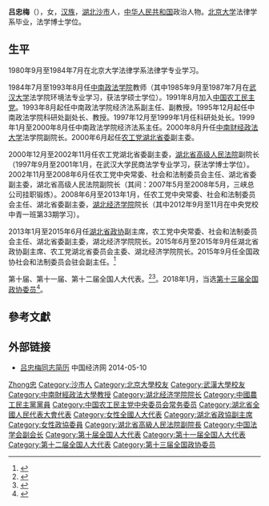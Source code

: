 '''吕忠梅'''（{{bd|1963年3月||}}），女，[[汉族|汉族]]，[[湖北|湖北]][[沙市|沙市]]人，[[中华人民共和国|中华人民共和国]]政治人物。[[北京大学|北京大学]]法律学系毕业，法学博士学位。

== 生平 ==
1980年9月至1984年7月在北京大学法律学系法律学专业学习。

1984年7月至1993年8月任[[中南政法学院|中南政法学院]]教师（其中1985年9月至1987年7月在[[武汉大学|武汉大学]]法学院环境法专业学习，获法学硕士学位）。1991年8月加入[[中国农工民主党|中国农工民主党]]。1993年8月起任中南政法学院经济法系副主任、副教授。1995年12月起任中南政法学院科研处副处长、教授。1997年12月至1999年1月任科研处处长。1999年1月至2000年8月任中南政法学院经济法系主任。2000年8月升任[[中南财经政法大学|中南财经政法大学]]法学院副院长。2000年6月起任[[中国农工民主党湖北省委员会|农工党湖北省委]]副主委。

2000年12月至2002年11月任农工党湖北省委副主委，[[湖北省高级人民法院|湖北省高级人民法院]]副院长（1997年9月至2001年1月，在武汉大学民商法学专业学习，获法学博士学位）。2002年11月至2008年6月任农工党中央常委、社会和法制委员会主任、湖北省委副主委，湖北省高级人民法院副院长（其间：2007年5月至2008年5月，三峡总公司挂职锻炼）。2008年6月至2013年1月，任农工党中央常委、社会和法制委员会主任、湖北省委副主委，[[湖北经济学院|湖北经济学院]]院长（其中2012年9月至11月在中央党校中青一班第33期学习）。

2013年1月至2015年6月任[[中国人民政治协商会议湖北省委员会|湖北省政协]]副主席，农工党中央常委、社会和法制委员会主任、湖北省委副主委，湖北经济学院院长。2015年6月至2015年9月任湖北省政协副主席、农工党湖北省委员会主委、湖北经济学院院长。2015年9月任全国政协社会和法制委员会驻会副主任。<ref>{{cite news|title=吕忠梅卸任湖北省政协副主席，此前已赴全国政协工作|url=http://www.thepaper.cn/newsDetail_forward_1371237|accessdate=2015-09-02|newspaper=澎湃新闻|archive-date=2020-02-04|archive-url=https://web.archive.org/web/20200204004031/http://www.thepaper.cn/newsDetail_forward_1371237|dead-url=no}}</ref>

第十届、第十一届、第十二届全国人大代表。<ref>{{cite news|title=全国人大代表信息-吕忠梅|url=http://210.82.31.1:8084/delegate/viewDelegate.action?dbid=111568|accessdate=2013-04-05|newspaper=全国人大网|archive-url=https://web.archive.org/web/20140505053406/http://www.npc.gov.cn/delegate/viewDelegate.action?dbid=111568|archive-date=2014-05-05|dead-url=yes}}</ref><ref>{{cite news|title=全国人大代表信息-吕忠梅|url=http://210.82.31.1:8084/delegate/viewDelegate.action?dbid=121553|accessdate=2013-04-05|newspaper=全国人大网|archive-url=https://web.archive.org/web/20140505071721/http://www.npc.gov.cn/delegate/viewDelegate.action?dbid=121553|archive-date=2014-05-05|dead-url=yes}}</ref>。2018年1月，当选[[中国人民政治协商会议第十三届全国委员会委员名单|第十三届全国政协委员]]<ref>{{Cite web|url=http://sports.163.com/18/0126/06/D92BRKK400051C89.html|title=中国人民政治协商会议第十三届全国委员会委员名单|accessdate=2018-01-26|last=|work=网易|archive-url=https://web.archive.org/web/20180127143232/http://sports.163.com/18/0126/06/D92BRKK400051C89.html|archive-date=2018-01-27|dead-url=yes}}</ref>。

== 參考文獻 ==
{{reflist}}

== 外部链接 ==
* [http://district.ce.cn/newarea/sddy/201301/28/t20130128_24071283_6.shtml 吕忠梅同志简历]{{Wayback|url=http://district.ce.cn/newarea/sddy/201301/28/t20130128_24071283_6.shtml |date=20190603055424 }} 中国经济网 2014-05-10

{{Navboxes 
| title  = 吕忠梅在[[中国农工民主党|中国农工民主党]]的职务
| list1  =
{{中国农工民主党第十三届中央委员会}}
{{中国农工民主党第十四届中央委员会}}
{{中国农工民主党第十五届中央委员会}}
{{中国农工民主党第十六届中央委员会}}
}}
{{Navboxes 
| title  = 吕忠梅在[[中国法学会|中国法学会]]的职务
| list1  =
{{中国法学会第八届理事会}}
}}

{{Authority control}}
{{DEFAULTSORT:Lu呂}}
[[Category:呂姓|Zhong忠]]
[[Category:沙市人|Category:沙市人]]
[[Category:北京大學校友|Category:北京大學校友]]
[[Category:武漢大學校友|Category:武漢大學校友]]
[[Category:中南財經政法大學教授|Category:中南財經政法大學教授]]
[[Category:湖北经济学院院长|Category:湖北经济学院院长]]
[[Category:中國農工民主黨黨員|Category:中國農工民主黨黨員]]
[[Category:中国农工民主党中央委员会常务委员|Category:中国农工民主党中央委员会常务委员]]
[[Category:湖北省全國人民代表大會代表|Category:湖北省全國人民代表大會代表]]
[[Category:女性全國人大代表|Category:女性全國人大代表]]
[[Category:湖北省政協副主席|Category:湖北省政協副主席]]
[[Category:女性政協委員|Category:女性政協委員]]
[[Category:湖北省高級人民法院副院長|Category:湖北省高級人民法院副院長]]
[[Category:中国法学会副会长|Category:中国法学会副会长]]
[[Category:第十届全国人大代表|Category:第十届全国人大代表]]
[[Category:第十一届全国人大代表|Category:第十一届全国人大代表]]
[[Category:第十二届全国人大代表|Category:第十二届全国人大代表]]
[[Category:第十三届全国政协委员|Category:第十三届全国政协委员]]